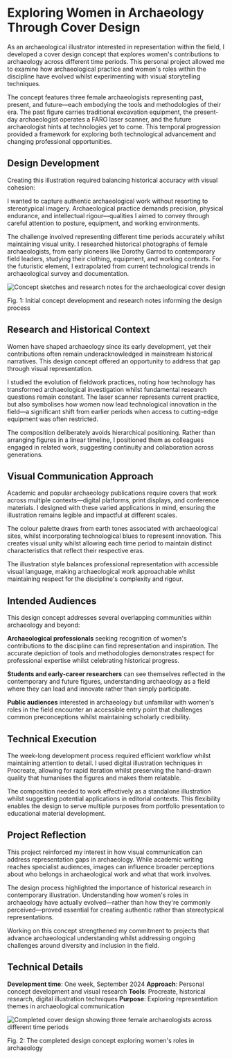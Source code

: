

# Exploring Women in Archaeology Through Cover Design

As an archaeological illustrator interested in representation within the field, I developed a cover design concept that explores women's contributions to archaeology across different time periods. This personal project allowed me to examine how archaeological practice and women's roles within the discipline have evolved whilst experimenting with visual storytelling techniques.

The concept features three female archaeologists representing past, present, and future—each embodying the tools and methodologies of their era. The past figure carries traditional excavation equipment, the present-day archaeologist operates a FARO laser scanner, and the future archaeologist hints at technologies yet to come. This temporal progression provided a framework for exploring both technological advancement and changing professional opportunities.

## Design Development

Creating this illustration required balancing historical accuracy with visual cohesion:

I wanted to capture authentic archaeological work without resorting to stereotypical imagery. Archaeological practice demands precision, physical endurance, and intellectual rigour—qualities I aimed to convey through careful attention to posture, equipment, and working environments.

The challenge involved representing different time periods accurately whilst maintaining visual unity. I researched historical photographs of female archaeologists, from early pioneers like Dorothy Garrod to contemporary field leaders, studying their clothing, equipment, and working contexts. For the futuristic element, I extrapolated from current technological trends in archaeological survey and documentation.

<Image
  src={AdventuressCoverConcept}
  alt="Concept sketches and research notes for the archaeological cover design"
  className="mt-10"
/>
<div className="caption">
  Fig. 1: Initial concept development and research notes informing the design
  process
</div>

## Research and Historical Context

Women have shaped archaeology since its early development, yet their contributions often remain underacknowledged in mainstream historical narratives. This design concept offered an opportunity to address that gap through visual representation.

I studied the evolution of fieldwork practices, noting how technology has transformed archaeological investigation whilst fundamental research questions remain constant. The laser scanner represents current practice, but also symbolises how women now lead technological innovation in the field—a significant shift from earlier periods when access to cutting-edge equipment was often restricted.

The composition deliberately avoids hierarchical positioning. Rather than arranging figures in a linear timeline, I positioned them as colleagues engaged in related work, suggesting continuity and collaboration across generations.

## Visual Communication Approach

Academic and popular archaeology publications require covers that work across multiple contexts—digital platforms, print displays, and conference materials. I designed with these varied applications in mind, ensuring the illustration remains legible and impactful at different scales.

The colour palette draws from earth tones associated with archaeological sites, whilst incorporating technological blues to represent innovation. This creates visual unity whilst allowing each time period to maintain distinct characteristics that reflect their respective eras.

The illustration style balances professional representation with accessible visual language, making archaeological work approachable whilst maintaining respect for the discipline's complexity and rigour.

## Intended Audiences

This design concept addresses several overlapping communities within archaeology and beyond:

**Archaeological professionals** seeking recognition of women's contributions to the discipline can find representation and inspiration. The accurate depiction of tools and methodologies demonstrates respect for professional expertise whilst celebrating historical progress.

**Students and early-career researchers** can see themselves reflected in the contemporary and future figures, understanding archaeology as a field where they can lead and innovate rather than simply participate.

**Public audiences** interested in archaeology but unfamiliar with women's roles in the field encounter an accessible entry point that challenges common preconceptions whilst maintaining scholarly credibility.

## Technical Execution

The week-long development process required efficient workflow whilst maintaining attention to detail. I used digital illustration techniques in Procreate, allowing for rapid iteration whilst preserving the hand-drawn quality that humanises the figures and makes them relatable.

The composition needed to work effectively as a standalone illustration whilst suggesting potential applications in editorial contexts. This flexibility enables the design to serve multiple purposes from portfolio presentation to educational material development.

## Project Reflection

This project reinforced my interest in how visual communication can address representation gaps in archaeology. While academic writing reaches specialist audiences, images can influence broader perceptions about who belongs in archaeological work and what that work involves.

The design process highlighted the importance of historical research in contemporary illustration. Understanding how women's roles in archaeology have actually evolved—rather than how they're commonly perceived—proved essential for creating authentic rather than stereotypical representations.

Working on this concept strengthened my commitment to projects that advance archaeological understanding whilst addressing ongoing challenges around diversity and inclusion in the field.

## Technical Details

**Development time**: One week, September 2024
**Approach**: Personal concept development and visual research
**Tools**: Procreate, historical research, digital illustration techniques
**Purpose**: Exploring representation themes in archaeological communication

<Image
  src={AdventuressCoverDesign}
  alt="Completed cover design showing three female archaeologists across different time periods"
  className="mt-10"
/>
<div className="caption">
  Fig. 2: The completed design concept exploring women's roles in archaeology
</div>
